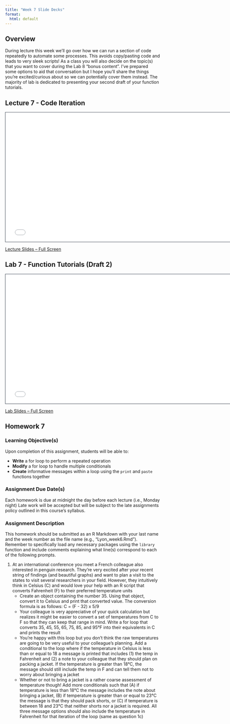 ```yaml
---
title: "Week 7 Slide Decks"
format:
  html: default
---
```


## Overview

During lecture this week we'll go over how we can run a section of code repeatedly to automate some processes. This avoids copy/pasting code and leads to very sleek scripts! As a class you will also decide on the topic(s) that you want to cover during the Lab 8 "bonus content". I've prepared some options to aid that conversation but I hope you'll share the things you're excited/curious about so we can potentially cover them instead. The majority of lab is dedicated to presenting your second draft of your function tutorials.

## Lecture 7 - Code Iteration

```{=html}
<iframe class="slide-deck" src="slides_7a.html" height="420" width="750" style="border: 1px solid #2e3846;"></iframe>
```

[Lecture Slides -- Full Screen](slides_7a.qmd)

## Lab 7 - Function Tutorials (Draft 2)

```{=html}
<iframe class="slide-deck" src="slides_7b.html" height="420" width="750" style="border: 1px solid #2e3846;"></iframe>
```

[Lab Slides -- Full Screen](slides_7b.qmd)

## Homework 7

### Learning Objective(s)

Upon completion of this assignment, students will be able to:

- **Write** a for loop to perform a repeated operation
- **Modify** a for loop to handle multiple conditionals
- **Create** informative messages within a loop using the `print` and `paste` functions together

### Assignment Due Date(s)

Each homework is due at midnight the day before each lecture (i.e., Monday night) Late work will be accepted but will be subject to the late assignments policy outlined in this course's syllabus.

### Assignment Description

This homework should be submitted as an R Markdown with your last name and the week number as the file name (e.g., "Lyon_week6.Rmd"). Remember to specifically load any necessary packages using the `library` function and include comments explaining what line(s) correspond to each of the following prompts.

1. At an international conference you meet a French colleague also interested in penguin research. They're very excited after your recent string of findings (and beautiful graphs) and want to plan a visit to the states to visit several researchers in your field. However, they intuitively think in Celsius (C) and would love your help with an R script that converts Fahrenheit (F) to their preferred temperature units
    - Create an object containing the number 35. Using that object, convert it to Celsius and print that converted value. The conversion formula is as follows: C = (F - 32) x 5/9
    - Your colleague is very appreciative of your quick calculation but realizes it might be easier to convert a set of temperatures from C to F so that they can keep that range in mind. Write a for loop that converts 35, 45, 55, 65, 75, 85, and 95°F into their equivalents in C and prints the result
    - You're happy with this loop but you don't think the raw temperatures are going to be very useful to your colleague's planning. Add a conditional to the loop where if the temperature in Celsius is less than or equal to 18 a message is printed that includes (1) the temp in Fahrenheit and (2) a note to your colleague that they should plan on packing a jacket. If the temperature is greater than 18°C, the message should still include the temp in F and can tell them not to worry about bringing a jacket
    - Whether or not to bring a jacket is a rather coarse assessment of temperature though! Add more conditionals such that (A) if temperature is less than 18°C the message includes the note about bringing a jacket, (B) if temperature is greater than or equal to 23°C the message is that they should pack shorts, or (C) if temperature is between 18 and 23°C that neither shorts nor a jacket is required. All three message options should also include the temperature in Fahrenheit for that iteration of the loop (same as question 1c)
